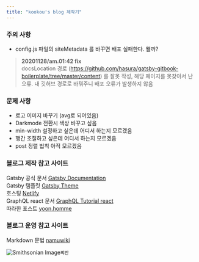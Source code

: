 ```yaml
---
title: "kookou's blog 제작기"
---
```

### 주의 사항 
- config.js 파일의 siteMetadata 를 바꾸면 배포 실패한다. 왤까? 
>**20201128/am.01:42 fix**  
docsLocation 경로 (https://github.com/hasura/gatsby-gitbook-boilerplate/tree/master/content) 를 잘못 작성, 해당 페이지를 못찾아서 난 오류.  내 깃허브 경로로 바꿔주니 배포 오류가 발생하지 않음 

### 문제 사항
- 로고 이미지 바꾸기 (avg로 되어있음)
- Darkmode 전환시 색상 바꾸고 싶음
- min-width 설정하고 싶은데 어디서 하는지 모르겠음
- 행간 조절하고 싶은데 어디서 하는지 모르겠음
- post 정렬 법칙 아직 모르겠음

### 블로그 제작 참고 사이트

Gatsby 공식 문서 [Gatsby Documentation](https://www.gatsbyjs.com/docs/)  
Gatsby 탬플릿 [Gatsby Theme](https://www.gatsbyjs.com/starters/?v=2)  
호스팅 [Netlify](https://www.netlify.com/)  
GraphQL react 문서 [GraphQL Tutorial react](https://hasura.io/learn/graphql/react/introduction/)  
따라한 포스트 [yoon.homme](https://suitee.me/getting-started-gatsby/)

### 블로그 운영 참고 사이트
Markdown 문법 [namuwiki](https://namu.wiki/w/%EB%A7%88%ED%81%AC%EB%8B%A4%EC%9A%B4)

![Smithsonian Image](https://femiwiki-uploaded-files-thumb.s3.amazonaws.com/1/10/Lisa_simpson.png/200px-Lisa_simpson.png)`쨔잔`